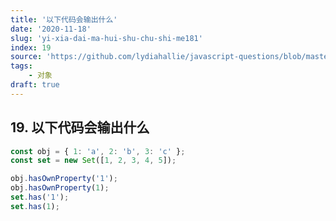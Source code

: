```yaml
---
title: '以下代码会输出什么'
date: '2020-11-18'
slug: 'yi-xia-dai-ma-hui-shu-chu-shi-me181'
index: 19
source: 'https://github.com/lydiahallie/javascript-questions/blob/master/zh-CN/README-zh_CN.md#24-%E8%BE%93%E5%87%BA%E6%98%AF%E4%BB%80%E4%B9%88'
tags:
    - 对象
draft: true
---
```


## 19. 以下代码会输出什么

```js:index.js
const obj = { 1: 'a', 2: 'b', 3: 'c' };
const set = new Set([1, 2, 3, 4, 5]);

obj.hasOwnProperty('1');
obj.hasOwnProperty(1);
set.has('1');
set.has(1);
```
